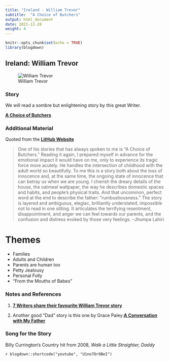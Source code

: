 ```yaml
---
title: "Ireland - William Trevor"
subtitle:  "A Choice of Butchers"
output: html_document
date: 2021-12-28
weight: 4
---
```


```r
knitr::opts_chunk$set(echo = TRUE)
library(blogdown)
```


## Ireland: William Trevor

![William Trevor](https://s26162.pcdn.co/wp-content/uploads/2018/05/trevor.png)



### Story

We will read a sombre but enlightening story by this great Writer. 

<u>[**A Choice of Butchers**](/pdf/ISTW/A-Choice-of-Butchers.pdf)</u>

### Additional Material

Quoted from the <u>[**LitHub Website**](https://lithub.com/)</u>

> One of his stories that has always spoken to me is “A Choice of Butchers.” Reading it again, I prepared myself in advance for the emotional impact it would have on me, only to experience its tragic force more acutely. He handles the intersection of childhood with the adult world so beautifully. To me this is a story both about the loss of innocence and, at the same time, the ongoing state of innocence that can betray us when we are young.
I cherish the dreary details of the house, the oatmeal wallpaper, the way he describes domestic spaces and habits, and people’s physical traits. And that uncommon, perfect word at the end to describe the father: “rumbustiousness.” The story is layered and ambiguous, elegiac, brilliantly understated, impossible not to read in one sitting. It articulates the terrifying resentment, disappointment, and anger we can feel towards our parents, and the confusion and distress evoked by those very feelings.
–Jhumpa Lahiri

# Themes

- Families
- Adults and Children
- Parents are human too
- Petty Jealousy
- Personal Folly
- "From the Mouths of Babes"


### Notes and References

1. <u>[**7 Writers share their favourite William Trevor story**](https://lithub.com/7-writers-share-their-favorite-william-trevor-story/)</u>

2. Another good "Dad" story is this one by Grace Paley:<u>[**A Conversation with My Father**](/pdf/ISTW/AConversationWithMyFather-GracePaley.pdf)</u>


### Song for the Story

Billy Currington's Country hit from 2008, *Walk a Little Straighter, Daddy*

`r blogdown::shortcode("youtube", "U1no7Or9BeI")`
